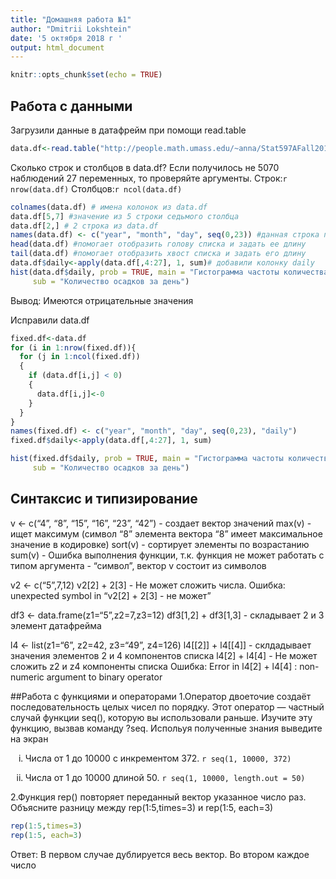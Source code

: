 ---
title: "Домашняя работа №1"
author: "Dmitrii Lokshtein"
date: '5 октября 2018 г '
output: html_document
---

```{r setup, include=FALSE}
knitr::opts_chunk$set(echo = TRUE)
```

## Работа с данными

Загрузили данные в датафрейм при помощи read.table
```{r}
data.df<-read.table("http://people.math.umass.edu/~anna/Stat597AFall2016/rnf6080.dat")
```
Сколько строк и столбцов в data.df? Если получилось не 5070 наблюдений 27 переменных, то проверяйте аргументы.
Строк:`r nrow(data.df)`
Столбцов:`r ncol(data.df)`


```{r, echo=FALSE}
colnames(data.df) # имена колонок из data.df
data.df[5,7] #значение из 5 строки седьмого столбца
data.df[2,] # 2 строка из data.df
names(data.df) <- c("year", "month", "day", seq(0,23)) #данная строка перезадает имена колонок
head(data.df) #помогает отобразить голову списка и задать ее длину
tail(data.df) #помогает отобразить хвост списка и задать его длину
data.df$daily<-apply(data.df[,4:27], 1, sum)# добавили колонку daily
hist(data.df$daily, prob = TRUE, main = "Гистограмма частоты количества осадков",
     sub = "Количество осадков за день")
```
Вывод: Имеются отрицательные значения

Исправили data.df
```{r}
fixed.df<-data.df
for (i in 1:nrow(fixed.df)){
  for (j in 1:ncol(fixed.df))
  {
    if (data.df[i,j] < 0)
    {
      data.df[i,j]<-0
    }
  }
}
names(fixed.df) <- c("year", "month", "day", seq(0,23), "daily")
fixed.df$daily<-apply(data.df[,4:27], 1, sum)

hist(fixed.df$daily, prob = TRUE, main = "Гистограмма частоты количества осадков",
     sub = "Количество осадков за день")
```

## Синтаксис и типизирование

v <- c("4", "8", "15", "16", "23", "42") - создает вектор значений
max(v) - ищет максимум (символ "8" элемента вектора "8" имеет максимальное значение в кодировке) 
sort(v) - сортирует элементы  по возрастанию
sum(v) - Ошибка выполнения функции, т.к. функция не может работать с типом аргумента - "символ", вектор v состоит из символов

v2 <- c("5",7,12)
v2[2] + 2[3] - Не может сложить числа. Ошибка: unexpected symbol in "v2[2] + 2[3] - не может"

df3 <- data.frame(z1="5",z2=7,z3=12)
df3[1,2] + df3[1,3] - складывает 2 и 3 элемент датафрейма

l4 <- list(z1="6", z2=42, z3="49", z4=126)
l4[[2]] + l4[[4]] - склдадывает значения элементов 2 и 4 компонентов списка
l4[2] + l4[4] - Не может сложить z2 и z4 компоненты списка Ошибка: Error in l4[2] + l4[4] : non-numeric argument to binary operator
 
##Работа с функциями и операторами
1.Оператор двоеточие создаёт последовательность целых чисел по порядку. Этот оператор — частный случай функции seq(), которую вы использовали раньше. Изучите эту функцию, вызвав команду ?seq. Испольуя полученные знания выведите на экран

i. Числа от 1 до 10000 с инкрементом 372.
`r seq(1, 10000, 372)`

ii. Числа от 1 до 10000 длиной 50.
`r seq(1, 10000, length.out = 50)`

2.Функция rep() повторяет переданный вектор указанное число раз. Объясните разницу между rep(1:5,times=3) и rep(1:5, each=3)

```{r}
rep(1:5,times=3)
rep(1:5, each=3)
```
Ответ: В первом случае дублируется весь вектор. Во втором каждое число




